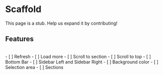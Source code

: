 
# Scaffold

<Callout emoji="🚧" type="warning">
This page is a stub. Help us expand it by contributing!
</Callout>


## Features
<br/>
- [ ]  Refresh
- [ ]  Load more
- [ ]  Scroll to section
- [ ]  Scroll to top
- [ ]  Bottom Bar
- [ ]  Sidebar Left and Sidebar Right
- [ ]  Background color
- [ ]  Selection area
- [ ]  Sections

